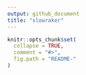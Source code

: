 ```yaml
---
output: github_document
title: "slowraker"
---
```


```r
knitr::opts_chunk$set(
  collapse = TRUE,
  comment = "#>",
  fig.path = "README-"
)
```
